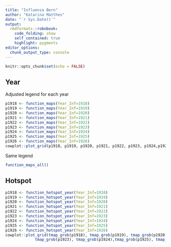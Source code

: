 ```yaml
---
title: "Influenza Bern"
author: "Katarina Matthes"
date: "`r Sys.Date()`"
output:
  rmdformats::robobook:
    code_folding: show
    self_contained: true
    highlight: pygments
editor_options: 
  chunk_output_type: console
---
```


```r
knitr::opts_chunk$set(echo = FALSE)
```

<!-- # Methods -->
<!-- * Bayesian approach -->
<!-- * INLA (Bayesian inference for Latent Gaussian Models) -->
<!-- * Influenza cases for $475$ municipalities of canton of Bern for years 1918 - 1926 -->
<!-- * Data $Y$ is given as the total number of influenza in fixed municipalities and in each year -->
<!-- * Standard Poisson likelihood to model the counts $$ y_i \mid \eta_i\sim Po\left(E_i \exp(\eta_i)\right),$$ -->
<!-- where $E_i$ is the ``population at risk'' in municipality $i$. -->
<!-- <br /> -->
<!-- <br /> -->
<!-- * classical disease mapping model; BYM model (Besag, York and Mollie proposed it) -->
<!-- * The log relative risk, $\bf{\eta} = (\eta_1, \dots, \eta_n)^T$, is thus decomposed -->
<!--   into $$\bf{\eta} = \mu + \bf{u} + \bf{v} $$ -->
<!--   +  $\mu$ is the overall intercept -->
<!--   +  $\bf{u}$ is a random effect with spatial structure following the Besag model -->
<!--   +  $\bf{v}$ represents a non-spatial overdispersion -->
<!-- * ${\bf u}$ is "besag" modelled spatially structured with smoothing parameter $\kappa_u$. -->
<!-- * ${\bf v}$ is unstructured with precision parameter $\kappa_v$, i.e. -->
<!-- $\bf{v} \sim \mathcal{N}(0, \kappa_v^{-1}I)$. -->
<!-- * The precision terms $\kappa_v$ and $\kappa_u$ are assigned the default -->
<!-- gamma prior distributions of INLA -->
<!-- $$ -->
<!-- \begin{aligned} -->
<!--   \kappa_u & \sim \textrm{Gamma}( \alpha_u, \beta_u ), \\ -->
<!--   \kappa_v & \sim \textrm{Gamma}( \alpha_v, \beta_v ). -->
<!-- \end{aligned} -->
<!-- $$ -->
<!-- * The default values are $\alpha_u = \alpha_v = 1$ and $\beta_u = \beta_v = 0.00005$. -->
<!-- <br /> -->
<!-- <br /> -->

<!-- ```{r, echo=TRUE,message=FALSE, eval=FALSE} -->
<!-- formula <- Num ~ 1 + offset(log(Population)) + -->
<!--   f(Region, model="bym", graph="Gemeinde_Inla", scale.model = TRUE) -->

<!--  inla.mod <- inla(formula, -->
<!--                    data=dat.bern, -->
<!--                    family = "zeroinflatednbinomial0", -->
<!--                    control.family = control.family, -->
<!--                    control.compute = list(config = TRUE), -->
<!--                    control.mode = list(restart = TRUE), -->
<!--                    control.predictor = list(compute = TRUE, link = 1)) -->
<!-- ``` -->

<!-- * 1000 samples from the posterior distribution -->

<!-- # Spanish flu -->

<!-- ## Wave -->
<!-- Incidence per 1'000 inhabitants -->

<!-- ```{r, echo=FALSE,message=FALSE,fig.height = 8,  fig.width = 10} -->
<!-- function_maps_wave(Wave_Inf=1) -->
<!-- function_hotspot(Wave_Inf=1) -->
<!-- function_maps_wave(Wave_Inf=2) -->
<!-- function_hotspot(Wave_Inf=2) -->
<!-- ``` -->

## Year

Adjusted legend for each year
```r
p1918 <- function_maps(Year_Inf=1918)
p1919 <- function_maps(Year_Inf=1919)
p1920 <- function_maps(Year_Inf=1920)
p1921 <- function_maps(Year_Inf=1921)
p1922 <- function_maps(Year_Inf=1922)
p1923 <- function_maps(Year_Inf=1923)
p1924 <- function_maps(Year_Inf=1924)
p1925 <- function_maps(Year_Inf=1925)
p1926 <- function_maps(Year_Inf=1926)
cowplot::plot_grid(p1918, p1919, p1920, p1921, p1922, p1923, p1924,p1925, p1926, nrow=3, ncol=3)
```

Same legend
```r
function_maps_all()
```

## Hotspot
```r
p1918 <- function_hotspot_year(Year_Inf=1918)
p1919 <- function_hotspot_year(Year_Inf=1919)
p1920 <- function_hotspot_year(Year_Inf=1920)
p1921 <- function_hotspot_year(Year_Inf=1921)
p1922 <- function_hotspot_year(Year_Inf=1922)
p1923 <- function_hotspot_year(Year_Inf=1923)
p1924 <- function_hotspot_year(Year_Inf=1924)
p1925 <- function_hotspot_year(Year_Inf=1925)
p1926 <- function_hotspot_year(Year_Inf=1926)
cowplot::plot_grid(tmap_grob(p1918), tmap_grob(p1919), tmap_grob(p1920), tmap_grob(p1921), tmap_grob(p1922), 
             tmap_grob(p1923), tmap_grob(p1924),tmap_grob(p1925), tmap_grob(p1926), nrow=3, ncol=3)
```
